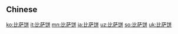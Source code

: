 {{also|比薩餅}}
==Chinese==
{{zh-see|比薩餅}}

[[ko:比萨饼]]
[[it:比萨饼]]
[[mn:比萨饼]]
[[ja:比萨饼]]
[[uz:比萨饼]]
[[so:比萨饼]]
[[uk:比萨饼]]